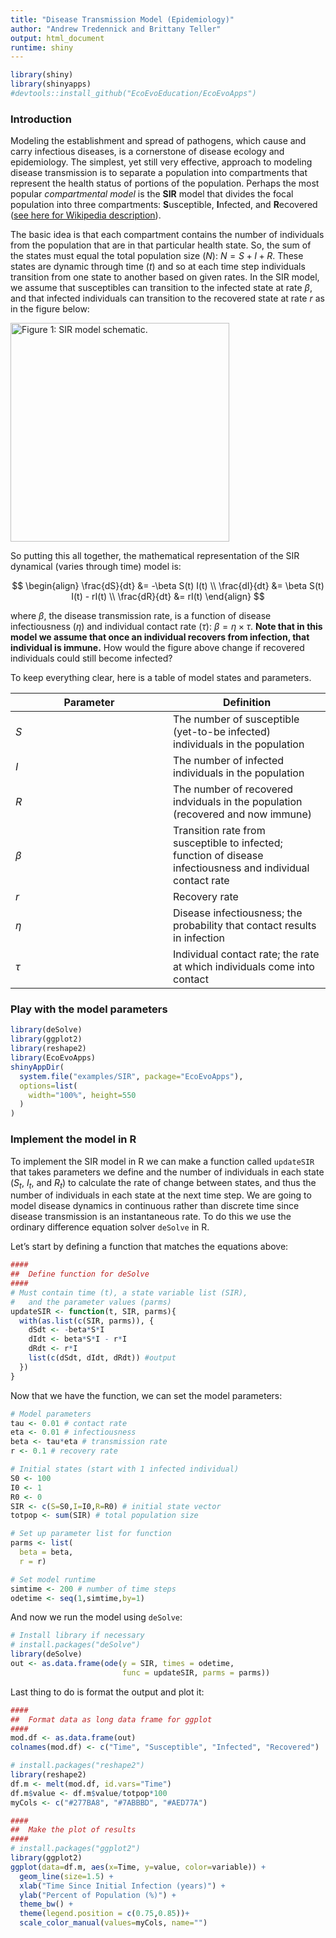 ```yaml
---
title: "Disease Transmission Model (Epidemiology)"
author: "Andrew Tredennick and Brittany Teller"
output: html_document
runtime: shiny
---
```

```r
library(shiny)
library(shinyapps)
#devtools::install_github("EcoEvoEducation/EcoEvoApps")
```
### Introduction
Modeling the establishment and spread of pathogens, which cause and carry infectious diseases, is a cornerstone of disease ecology and epidemiology. The simplest, yet still very effective, approach to modeling disease transmission is to separate a population into compartments that represent the health status of portions of the population. Perhaps the most popular *compartmental model* is the **SIR** model that divides the focal population into three compartments: **S**usceptible, **I**nfected, and **R**ecovered ([see here for Wikipedia description](http://en.wikipedia.org/wiki/Compartmental_models_in_epidemiology#The_SIR_model)).

The basic idea is that each compartment contains the number of individuals from the population that are in that particular health state. So, the sum of the states must equal the total population size ($N$): $N = S+I+R$. These states are dynamic through time ($t$) and so at each time step individuals transition from one state to another based on given rates. In the SIR model, we assume that susceptibles can transition to the infected state at rate $\beta$, and that infected individuals can transition to the recovered state at rate $r$ as in the figure below:

<img src="figures/sir.png" alt="Figure 1: SIR model schematic." style="width: 350px;"/>

So putting this all together, the mathematical representation of the SIR dynamical (varies through time) model is:

$$
\begin{align}
\frac{dS}{dt} &= -\beta S(t) I(t) \\
\frac{dI}{dt} &= \beta S(t) I(t) - rI(t) \\
\frac{dR}{dt} &= rI(t)
\end{align}
$$

where $\beta$, the disease transmission rate, is a function of disease infectiousness ($\eta$) and individual contact rate ($\tau$): $\beta = \eta \times \tau$. **Note that in this model we assume that once an individual recovers from infection, that individual is immune.** How would the figure above change if recovered individuals could still become infected?

To keep everything clear, here is a table of model states and parameters.

| Parameter | Definition |
|---|---|
| $S$ | The number of susceptible (yet-to-be infected) individuals in the population | 
| $I$ | The number of infected individuals in the population |
| $R$ | The number of recovered indviduals in the population (recovered and now immune) |
| $\beta$ | Transition rate from susceptible to infected; function of disease infectiousness and individual contact rate |
| $r$ | Recovery rate |
| $\eta$ | Disease infectiousness; the probability that contact results in infection |
| $\tau$ | Individual contact rate; the rate at which individuals come into contact |


### Play with the model parameters

```r
library(deSolve)
library(ggplot2)
library(reshape2)
library(EcoEvoApps)
shinyAppDir(
  system.file("examples/SIR", package="EcoEvoApps"),
  options=list(
    width="100%", height=550
  )
)
```

### Implement the model in R
To implement the SIR model in R we can make a function called ``updateSIR`` that takes parameters we define and the number of individuals in each state ($S_{t}$, $I_{t}$, and $R_{t}$) to calculate the rate of change between states, and thus the number of individuals in each state at the next time step. We are going to model disease dynamics in continuous rather than discrete time since disease transmission is an instantaneous rate. To do this we use the ordinary difference equation solver ``deSolve`` in R.

Let's start by defining a function that matches the equations above:

```r
####
##  Define function for deSolve
####
# Must contain time (t), a state variable list (SIR), 
#   and the parameter values (parms)
updateSIR <- function(t, SIR, parms){
  with(as.list(c(SIR, parms)), {
    dSdt <- -beta*S*I
    dIdt <- beta*S*I - r*I
    dRdt <- r*I
    list(c(dSdt, dIdt, dRdt)) #output
  })
}
```

Now that we have the function, we can set the model parameters:
```r
# Model parameters
tau <- 0.01 # contact rate
eta <- 0.01 # infectiousness
beta <- tau*eta # transmission rate
r <- 0.1 # recovery rate

# Initial states (start with 1 infected individual)
S0 <- 100
I0 <- 1
R0 <- 0
SIR <- c(S=S0,I=I0,R=R0) # initial state vector
totpop <- sum(SIR) # total population size

# Set up parameter list for function
parms <- list(
  beta = beta,
  r = r)

# Set model runtime
simtime <- 200 # number of time steps
odetime <- seq(1,simtime,by=1)
```

And now we run the model using ``deSolve``:
```r
# Install library if necessary
# install.packages("deSolve")
library(deSolve)
out <- as.data.frame(ode(y = SIR, times = odetime,
                         func = updateSIR, parms = parms))
```

Last thing to do is format the output and plot it:
```r
####
##  Format data as long data frame for ggplot
####
mod.df <- as.data.frame(out)
colnames(mod.df) <- c("Time", "Susceptible", "Infected", "Recovered")

# install.packages("reshape2")
library(reshape2)
df.m <- melt(mod.df, id.vars="Time")
df.m$value <- df.m$value/totpop*100
myCols <- c("#277BA8", "#7ABBBD", "#AED77A")

####
##  Make the plot of results
####
# install.packages("ggplot2")
library(ggplot2)
ggplot(data=df.m, aes(x=Time, y=value, color=variable)) +
  geom_line(size=1.5) +
  xlab("Time Since Initial Infection (years)") +
  ylab("Percent of Population (%)") +
  theme_bw() +
  theme(legend.position = c(0.75,0.85))+
  scale_color_manual(values=myCols, name="")
```
